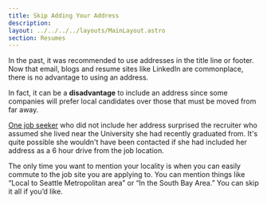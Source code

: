 ```yaml
---
title: Skip Adding Your Address
description: 
layout: ../../../../layouts/MainLayout.astro
section: Resumes
---
```


In the past, it was recommended to use addresses in the title line or footer. Now that email, blogs and resume sites like LinkedIn are commonplace, there is no advantage to using an address. 

In fact, it can be a **disadvantage** to include an address since some companies will prefer local candidates over those that must be moved from far away. 

[One job seeker](/en/resume/case-study-E-pt1) who did not include her address surprised the recruiter who assumed she lived near the University she had recently graduated from. It's quite possible she wouldn't have been contacted if she had included her address as a 6 hour drive from the job location.

The only time you want to mention your locality is when you can easily commute to the job site you are applying to. You can mention things like “Local to Seattle Metropolitan area” or “In the South Bay Area.” You can skip it all if you’d like.

<BackButton client:idle />